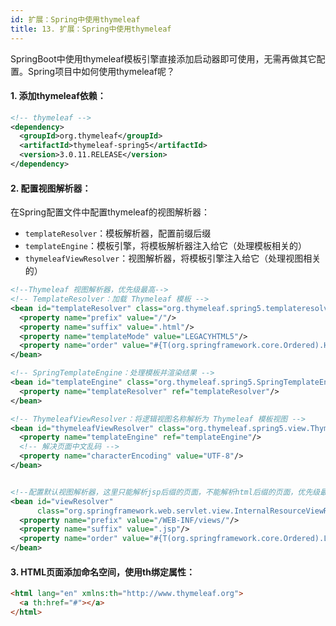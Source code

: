 ```yaml
---
id: 扩展：Spring中使用thymeleaf
title: 13. 扩展：Spring中使用thymeleaf
---
```


SpringBoot中使用thymeleaf模板引擎直接添加启动器即可使用，无需再做其它配置。Spring项目中如何使用thymeleaf呢？



#### 1. 添加thymeleaf依赖：

```xml
<!-- thymeleaf -->
<dependency>
  <groupId>org.thymeleaf</groupId>
  <artifactId>thymeleaf-spring5</artifactId>
  <version>3.0.11.RELEASE</version>
</dependency>
```



#### 2. 配置视图解析器：

在Spring配置文件中配置thymeleaf的视图解析器：

- `templateResolver`：模板解析器，配置前缀后缀
- `templateEngine`：模板引擎，将模板解析器注入给它（处理模板相关的）
- `thymeleafViewResolver`：视图解析器，将模板引擎注入给它（处理视图相关的）

```xml
<!--Thymeleaf 视图解析器，优先级最高-->
<!-- TemplateResolver：加载 Thymeleaf 模板 -->
<bean id="templateResolver" class="org.thymeleaf.spring5.templateresolver.SpringResourceTemplateResolver">
  <property name="prefix" value="/"/>
  <property name="suffix" value=".html"/>
  <property name="templateMode" value="LEGACYHTML5"/>
  <property name="order" value="#{T(org.springframework.core.Ordered).HIGHEST_PRECEDENCE}"/>
</bean>

<!-- SpringTemplateEngine：处理模板并渲染结果 -->
<bean id="templateEngine" class="org.thymeleaf.spring5.SpringTemplateEngine">
  <property name="templateResolver" ref="templateResolver"/>
</bean>

<!-- ThymeleafViewResolver：将逻辑视图名称解析为 Thymeleaf 模板视图 -->
<bean id="thymeleafViewResolver" class="org.thymeleaf.spring5.view.ThymeleafViewResolver">
  <property name="templateEngine" ref="templateEngine"/>
  <!-- 解决页面中文乱码 -->
  <property name="characterEncoding" value="UTF-8"/>
</bean>


<!--配置默认视图解析器，这里只能解析jsp后缀的页面，不能解析html后缀的页面，优先级最低-->
<bean id="viewResolver"
      class="org.springframework.web.servlet.view.InternalResourceViewResolver">
  <property name="prefix" value="/WEB-INF/views/"/>
  <property name="suffix" value=".jsp"/>
  <property name="order" value="#{T(org.springframework.core.Ordered).LOWEST_PRECEDENCE}"/>
</bean>
```



#### 3. HTML页面添加命名空间，使用th绑定属性：

```html
<html lang="en" xmlns:th="http://www.thymeleaf.org">
  <a th:href="#"></a>
</html>
```

